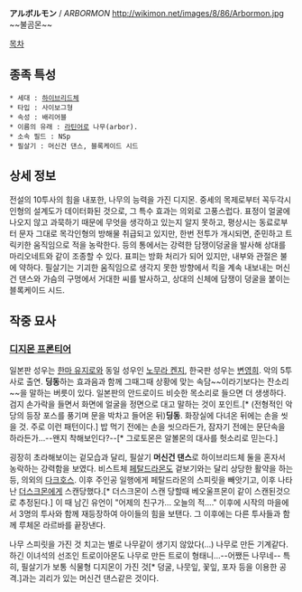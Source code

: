 '''アルボルモン''' / ''ARBORMON''
http://wikimon.net/images/8/86/Arbormon.jpg
~~불곰몬~~

[[목차]]

== 종족 특성 ==
 * 세대 : [[하이브리드체]]
 * 타입 : 사이보그형
 * 속성 : 배리어블
 * 이름의 유래 : [[라틴어]]로 나무(arbor). 
 * 소속 필드 : NSp
 * 필살기 : 머신건 댄스, 블록케이드 시드

== 상세 정보 ==
전설의 10투사의 힘을 내포한, 나무의 능력을 가진 디지몬. 중세의 목제로부터 꼭두각시 인형의 설계도가 데이터화된 것으로, 그 특수 효과는 의외로 고풍스럽다. 표정이 얼굴에 나오지 않고 과묵하기 때문에 무엇을 생각하고 있는지 알지 못하고, 평상시는 동료로부터 문자 그대로 목각인형의 방해물 취급되고 있지만, 한번 전투가 개시되면, 준민하고 트릭키한 움직임으로 적을 농락한다. 등의 통에서는 강력한 담쟁이덩굴을 발사해 상대를 마리오네트와 같이 조종할 수 있다. 표피는 방화 처리가 되어 있지만, 내부와 관절은 불에 약하다. 필살기는 기괴한 움직임으로 생각지 못한 방향에서 킥을 계속 내보내는 머신건 댄스와 가슴의 구멍에서 거대한 씨를 발사하고, 상대의 신체에 담쟁이 덩굴을 붙이는 블록케이드 시드.

== 작중 묘사 ==
=== [[디지몬 프론티어]] ===
일본판 성우는 [[한마 유지로]]와 동일 성우인 [[노무라 켄지]], 한국판 성우는 [[변영희]]. 악의 5투사로 출연. '''딩동'''하는 효과음과 함께 그때그때 상황에 맞는 속담~~이라기보다는 잔소리~~을 말하는 버릇이 있다. 일본판의 안드로이드 비슷한 목소리로 들으면 더 생생하다. 검지 손가락을 들면서 화면에 얼굴을 정면으로 대고 말하는 것이 포인트.[* (전형적인 악당의 등장 포스를 풍기며 문을 박차고 들어온 뒤)'''딩동'''. 화장실에 다녀온 뒤에는 손을 씻을 것. 주로 이런 패턴이다.] 밥 먹기 전에는 손을 씻으라든가, 잠자기 전에는 문단속을 하라든가...--왠지 착해보인다?--[* 그로토몬은 알볼몬의 대사를 헛소리로 믿는다.]

굉장히 초라해보이는 겉모습과 달리, 필살기 '''머신건 댄스'''로 하이브리드체 둘을 혼자서 농락하는 강력함을 보였다. 비스트체 [[페탈드라몬]]도 겉보기와는 달리 상당한 활약을 하는 등, 의외의 [[다크호스]]. 이후 주인공 일행에게 페탈드라몬의 스피릿을 빼앗기고, 이후 나타난 [[더스크몬]]에게 스캔당했다.[* 더스크몬이 스캔 당할때 베오울프몬이 같이 스캔된것으로 추정된다.] 이 때 남긴 유언이 "어제의 친구가... 오늘의 적...." 이후에 시작의 마을에서 3명의 투사와 함께 재등장하여 아이들의 힘을 보탠다. 그 이후에는 다른 투사들과 함께 루체몬 라르바를 끝장낸다.

나무 스피릿을 가진 것 치고는 별로 나무같이 생기지 않았다(...) 나무로 만든 기계같다. 하긴 이녀석의 선조인 트로이아몬도 나무로 만든 트로이 형태니...--어쨌든 나무네-- 특히, 필살기가 보통 식물형 디지몬이 가진 것[* 덩굴, 나뭇잎, 꽃잎, 포자 등을 이용한 공격.]과는 괴리가 있는 머신건 댄스같은 것이다.
 
